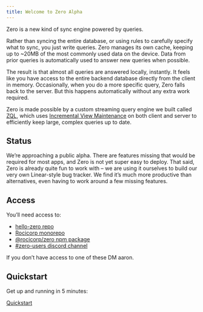 ```yaml
---
title: Welcome to Zero Alpha
---
```


Zero is a new kind of sync engine powered by queries.

Rather than syncing the entire database, or using rules to carefully specify what to sync, you just write queries. Zero manages its own cache, keeping up to ~20MB of the most commonly used data on the device. Data from prior queries is automatically used to answer new queries when possible.

The result is that almost all queries are answered locally, instantly. It feels like you have access to the entire backend database directly from the client in memory.  Occasionally, when you do a more specific query, Zero falls back to the server. But this happens automatically without any extra work required.

Zero is made possible by a custom streaming query engine we built called [ZQL](https://github.com/rocicorp/mono/tree/main/packages/zql), which uses [Incremental View Maintenance](https://www.vldb.org/pvldb/vol16/p1601-budiu.pdf) on both client and server to efficiently keep large, complex queries up to date.

## Status

We’re approaching a public alpha. There are features missing that would be required for most apps, and Zero is not yet super easy to deploy. That said, Zero is already quite fun to work with – we are using it ourselves to build our very own Linear-style bug tracker. We find it’s much more productive than alternatives, even having to work around a few missing features.

## Access

You’ll need access to:

- [hello-zero repo](https://github.com/rocicorp/hello-zero)
- [Rocicorp monorepo](https://github.com/rocicorp/my-first-zapp/)
- [@rocicorp/zero npm package](https://www.npmjs.com/package/@rocicorp/zero)
- [#zero-users discord chann](https://discord.com/channels/830183651022471199/1288232858795769917)[el](https://discord.com/channels/830183651022471199/1246101458928144434)

If you don’t have access to one of these DM aaron.

## Quickstart

Get up and running in 5 minutes:

[Quickstart](/docs/welcome/quickstart)

